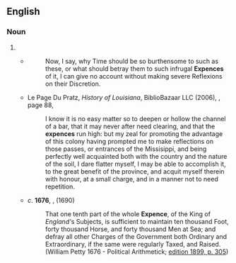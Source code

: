 ==English==

===Noun===
{{en-noun|~}}

# {{obsolete spelling of|en|expense}}
#* {{rfdatek|en|John Goodman}}
#*: Now, I say, why Time should be so burthensome to such as these, or what should betray them to such infrugal '''Expences''' of it, I can give no account without making severe Reflexions on their Discretion.
#* {{rfdate|en}} Le Page Du Pratz, ''History of Louisiana'', BiblioBazaar LLC (2006), {{ISBN|1-4264-3406-5}}, page 88,
#*: I know it is no easy matter so to deepen or hollow the channel of a bar, that it may never after need clearing, and that the '''expences''' run high: but my zeal for promoting the advantage of this colony having prompted me to make reflections on those passes, or entrances of the Missisippi,{{SIC}} and being perfectly well acquainted both with the country and the nature of the soil, I dare flatter myself, I may be able to accomplish it, to the great benefit of the province, and acquit myself therein with honour, at a small charge, and in a manner not to need repetition.
#* ''c''. '''1676''', {{w|William Petty}}, ''{{w|Political Arithmetick}}'' (1690)
#*: That one tenth part of the whole '''Expence''', of the King of ''England<nowiki>'</nowiki>''s Subjects, is sufficient to maintain ten thousand Foot, forty thousand Horse, and forty thousand Men at Sea; and defray all other Charges of the Government both Ordinary and Extraordinary, if the same were regularly Taxed, and Raised. (William Petty 1676 - Political Arithmetick; [[:s:en:Page:William_Petty_-_Economic_Writings_(1899)_vol_1.djvu/403|edition 1899, p. 305]])